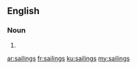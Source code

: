 ==English==

===Noun===
{{head|en}}

# {{plural of|sailing}}

[[ar:sailings]]
[[fr:sailings]]
[[ku:sailings]]
[[my:sailings]]